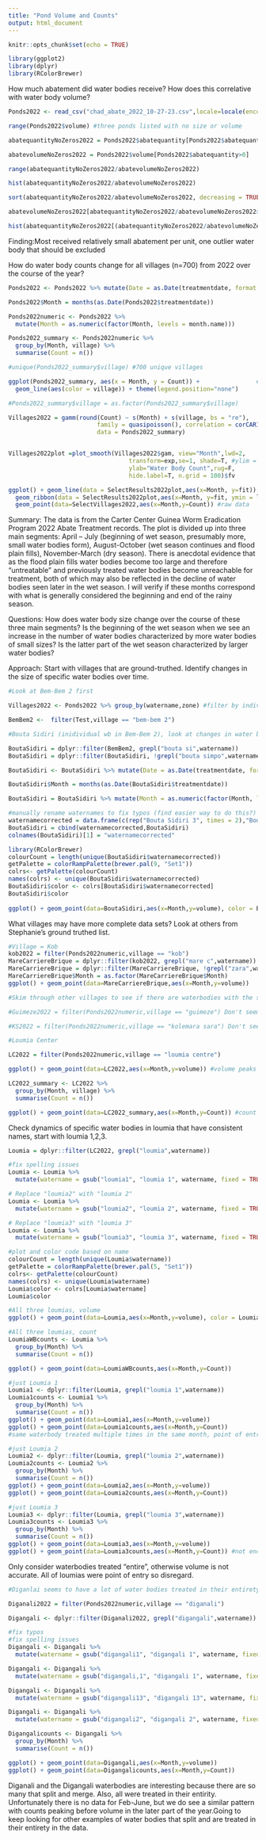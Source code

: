 ```yaml
---
title: "Pond Volume and Counts"
output: html_document
---
```


```r
knitr::opts_chunk$set(echo = TRUE)
```

```r
library(ggplot2)
library(dplyr)
library(RColorBrewer)
```

How much abatement did water bodies receive? How does this correlative with water body volume? 
```r
Ponds2022 <- read_csv("chad_abate_2022_10-27-23.csv",locale=locale(encoding="latin1"))

range(Ponds2022$volume) #three ponds listed with no size or volume

abatequantityNoZeros2022 = Ponds2022$abatequantity[Ponds2022$abatequantity>0] 

abatevolumeNoZeros2022 = Ponds2022$volume[Ponds2022$abatequantity>0] 

range(abatequantityNoZeros2022/abatevolumeNoZeros2022) 

hist(abatequantityNoZeros2022/abatevolumeNoZeros2022)

sort(abatequantityNoZeros2022/abatevolumeNoZeros2022, decreasing = TRUE)[1:100] #one water body with ratio of 2005

abatevolumeNoZeros2022[abatequantityNoZeros2022/abatevolumeNoZeros2022>500] #very different than others, potentially typo, should remove from analysis. Wide shallow waterbopdy that received a lot of abate.

hist(abatequantityNoZeros2022[(abatequantityNoZeros2022/abatevolumeNoZeros2022)<50]/abatevolumeNoZeros2022[(abatequantityNoZeros2022/abatevolumeNoZeros2022)<50]) 
```
Finding:Most received relatively small abatement per unit, one outlier water body that should be excluded 

How do water body counts change for all villages (n=700) from 2022 over the course of the year? 
```r
Ponds2022 <- Ponds2022 %>% mutate(Date = as.Date(treatmentdate, format = "%m/%d/%y")) 

Ponds2022$Month = months(as.Date(Ponds2022$treatmentdate))

Ponds2022numeric <- Ponds2022 %>%
  mutate(Month = as.numeric(factor(Month, levels = month.name)))

Ponds2022_summary <- Ponds2022numeric %>%
  group_by(Month, village) %>%
  summarise(Count = n()) 

#unique(Ponds2022_summary$village) #700 unique villages

ggplot(Ponds2022_summary, aes(x = Month, y = Count)) +                #plot with individual lines for each village
  geom_line(aes(color = village)) + theme(legend.position="none")

#Ponds2022_summary$village = as.factor(Ponds2022_summary$village)

Villages2022 = gamm(round(Count) ~ s(Month) + s(village, bs = "re"),
                         family = quasipoisson(), correlation = corCAR1(form = ~Month | village),
                         data = Ponds2022_summary) 


Villages2022plot =plot_smooth(Villages2022$gam, view="Month",lwd=2,
                                  transform=exp,se=1, shade=T, #ylim = c(0,50),
                                  ylab="Water Body Count",rug=F,
                                  hide.label=T, n.grid = 100)$fv

ggplot() + geom_line(data = SelectResults2022plot,aes(x=Month, y=fit)) +  #fitted line
  geom_ribbon(data = SelectResults2022plot,aes(x=Month, y=fit, ymin = ll,ymax=ul),alpha=0.2) + #recreates plot smooth
  geom_point(data=SelectVillages2022,aes(x=Month,y=Count)) #raw data
```
Summary: The data is from the Carter Center Guinea Worm Eradication Program 2022 Abate Treatment records. The plot is divided up into three main segments: April – July (beginning of wet season, presumably more, small water bodies form), August-October (wet season continues and flood plain fills), November-March (dry season). There is anecdotal evidence that as the flood plain fills water bodies become too large and therefore "untreatable" and previously treated water bodies become unreachable for treatment, both of which may also be reflected in the decline of water bodies seen later in the wet season. I will verify if these months correspond with what is generally considered the beginning and end of the rainy season.  

Questions: How does water body size change over the course of these three main segments? Is the beginning of the wet season when we see an increase in the number of water bodies characterized by more water bodies of small sizes? Is the latter part of the wet season characterized by larger water bodies?  

Approach: Start with villages that are ground-truthed. Identify changes in the size of specific water bodies over time.  
```r
#Look at Bem-Bem 2 first

Villages2022 <- Ponds2022 %>% group_by(watername,zone) #filter by individual villages 

BemBem2 <-  filter(Test,village == "bem-bem 2") 

#Bouta Sidiri (inidividual wb in Bem-Bem 2), look at changes in water body size over time

BoutaSidiri = dplyr::filter(BemBem2, grepl("bouta si",watername))
BoutaSidiri = dplyr::filter(BoutaSidiri, !grepl("bouta simpo",watername))

BoutaSidiri <- BoutaSidiri %>% mutate(Date = as.Date(treatmentdate, format = "%m/%d/%y")) 

BoutaSidiri$Month = months(as.Date(BoutaSidiri$treatmentdate))

BoutaSidiri = BoutaSidiri %>% mutate(Month = as.numeric(factor(Month, levels = month.name)))

#manually rename waternames to fix typos (find easier way to do this?)
waternamecorrected = data.frame(c(rep("Bouta Sidiri 3", times = 2),"BoutaSidiri 1", "Bouta Sidiri 2", rep("Bouta Sidiri 3", times = 2), "Bouta Sidiri 4", rep("Bouta Sidiri 3", times = 2), "Bouta Sidiri 1", "Bouta Sidiri 5", "Bouta Sidiri b", "Bouta Sidiri c", "Bouta Sidiri 5", "Bouta Sidiri 3c", "Bouta Sidiri 4"))
BoutaSidiri = cbind(waternamecorrected,BoutaSidiri)
colnames(BoutaSidiri)[1] = "waternamecorrected" 

library(RColorBrewer)
colourCount = length(unique(BoutaSidiri$waternamecorrected))
getPalette = colorRampPalette(brewer.pal(9, "Set1"))
colrs<- getPalette(colourCount)
names(colrs) <- unique(BoutaSidiri$waternamecorrected)
BoutaSidiri$color <- colrs[BoutaSidiri$waternamecorrected]  
BoutaSidiri$color
                
ggplot() + geom_point(data=BoutaSidiri,aes(x=Month,y=volume), color = BoutaSidiri$color, size = 5) 
```

What villages may have more complete data sets? Look at others from Stephanie's ground truthed list.
```r
#Village = Kob
kob2022 = filter(Ponds2022numeric,village == "kob") 
MareCarriereBrique = dplyr::filter(kob2022, grepl("mare c",watername))
MareCarriereBrique = dplyr::filter(MareCarriereBrique, !grepl("zara",watername))
MareCarriereBrique$Month = as.factor(MareCarriereBrique$Month)
ggplot() + geom_point(data=MareCarriereBrique,aes(x=Month,y=volume))

#Skim through other villages to see if there are waterbodies with the same or similiar names each month. Try to identify those that span 12 months.

#Guimeze2022 = filter(Ponds2022numeric,village == "guimeze") Don't seem to be many that fit criteria

#KS2022 = filter(Ponds2022numeric,village == "kolemara sara") Don't seem to be many that fit criteria

#Loumia Center

LC2022 = filter(Ponds2022numeric,village == "loumia centre") 

ggplot() + geom_point(data=LC2022,aes(x=Month,y=volume)) #volume peaks in ~July

LC2022_summary <- LC2022 %>%
  group_by(Month, village) %>%
  summarise(Count = n()) 

ggplot() + geom_point(data=LC2022_summary,aes(x=Month,y=Count)) #count peaks between March and June

```

Check dynamics of specific water bodies in loumia that have consistent names, start with loumia 1,2,3.
```r
Loumia = dplyr::filter(LC2022, grepl("loumia",watername))

#fix spelling issues 
Loumia <- Loumia %>%
  mutate(watername = gsub("loumia1", "loumia 1", watername, fixed = TRUE))

# Replace "loumia2" with "loumia 2"
Loumia <- Loumia %>%
  mutate(watername = gsub("loumia2", "loumia 2", watername, fixed = TRUE))

# Replace "loumia3" with "loumia 3"
Loumia <- Loumia %>%
  mutate(watername = gsub("loumia3", "loumia 3", watername, fixed = TRUE))

#plot and color code based on name
colourCount = length(unique(Loumia$watername))
getPalette = colorRampPalette(brewer.pal(5, "Set1"))
colrs<- getPalette(colourCount)
names(colrs) <- unique(Loumia$watername)
Loumia$color <- colrs[Loumia$watername]  
Loumia$color

#All three loumias, volume 
ggplot() + geom_point(data=Loumia,aes(x=Month,y=volume), color = Loumia$color, size = 2) 

#All three loumias, count
LoumiaWBcounts <- Loumia %>%
  group_by(Month) %>%
  summarise(Count = n()) 

ggplot() + geom_point(data=LoumiaWBcounts,aes(x=Month,y=Count))  

#just Loumia 1
Loumia1 <- dplyr::filter(Loumia, grepl("loumia 1",watername))
Loumia1counts <- Loumia1 %>%
  group_by(Month) %>%
  summarise(Count = n()) 
ggplot() + geom_point(data=Loumia1,aes(x=Month,y=volume)) 
ggplot() + geom_point(data=Loumia1counts,aes(x=Month,y=Count)) 
#same waterbody treated multiple times in the same month, point of entry treatments

#just Loumia 2
Loumia2 <- dplyr::filter(Loumia, grepl("loumia 2",watername))
Loumia2counts <- Loumia2 %>%
  group_by(Month) %>%
  summarise(Count = n()) 
ggplot() + geom_point(data=Loumia2,aes(x=Month,y=volume)) 
ggplot() + geom_point(data=Loumia2counts,aes(x=Month,y=Count)) 

#just Loumia 3
Loumia3 <- dplyr::filter(Loumia, grepl("loumia 3",watername))
Loumia3counts <- Loumia3 %>%
  group_by(Month) %>%
  summarise(Count = n()) 
ggplot() + geom_point(data=Loumia3,aes(x=Month,y=volume)) 
ggplot() + geom_point(data=Loumia3counts,aes(x=Month,y=Count)) #not enough data 
```

Only consider waterbodies treated "entire", otherwise volume is not accurate. All of loumias were point of entry so disregard.
```r
#Diganlai seems to have a lot of water bodies treated in their entirety, explore this.

Diganali2022 = filter(Ponds2022numeric,village == "diganali") 

Digangali <- dplyr::filter(Diganali2022, grepl("digangali",watername)) #notice wbs have an extra g 

#fix typos
#fix spelling issues 
Digangali <- Digangali %>%
  mutate(watername = gsub("digangali1", "digangali 1", watername, fixed = TRUE))

Digangali <- Digangali %>%
  mutate(watername = gsub("digangali,1", "digangali 1", watername, fixed = TRUE))

Digangali <- Digangali %>%
  mutate(watername = gsub("digangali13", "digangali 13", watername, fixed = TRUE))

Digangali <- Digangali %>%
  mutate(watername = gsub("digangali2", "digangali 2", watername, fixed = TRUE))

Digangalicounts <- Digangali %>%
  group_by(Month) %>%
  summarise(Count = n()) 

ggplot() + geom_point(data=Digangali,aes(x=Month,y=volume)) 
ggplot() + geom_point(data=Digangalicounts,aes(x=Month,y=Count))

```
Diganali and the Digangali waterbodies are interesting because there are so many that split and merge. Also, all were treated in their entirity. Unfortunately there is no data for Feb-June, but we do see a similar pattern with counts peaking before volume in the later part of the year.Going to keep looking for other examples of water bodies that split and are treated in their entirety in the data. 
